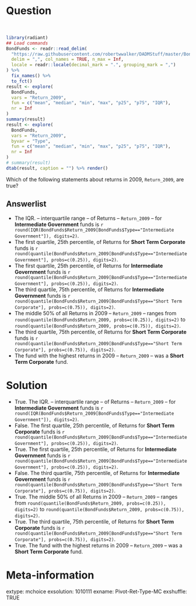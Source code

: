 Question
========

\
```r
library(radiant)
## Load commands
BondFunds <- readr::read_delim(
  "https://raw.githubusercontent.com/robertwwalker/DADMStuff/master/BondFunds.csv",
  delim = ",", col_names = TRUE, n_max = Inf,
  locale = readr::locale(decimal_mark = ".", grouping_mark = ",")
) %>%
  fix_names() %>%
  to_fct()
result <- explore(
  BondFunds, 
  vars = "Return_2009", 
  fun = c("mean", "median", "min", "max", "p25", "p75", "IQR"), 
  nr = Inf
)
summary(result)
result <- explore(
  BondFunds, 
  vars = "Return_2009", 
  byvar = "Type", 
  fun = c("mean", "median", "min", "max", "p25", "p75", "IQR"), 
  nr = Inf
)
# summary(result)
dtab(result, caption = "") %>% render()
```

Which of the following statements about returns in 2009, `Return_2009`, are true?

Answerlist
----------
* The IQR. -- interquartile range -- of Returns -- `Return_2009` -- for **Intermediate Government** funds is `r round(IQR(BondFunds$Return_2009[BondFunds$Type=="Intermediate Government"]), digits=2)`.
* The first quartile, 25th percentile, of Returns for **Short Term Corporate** funds is `r round(quantile(BondFunds$Return_2009[BondFunds$Type=="Intermediate Government"], probs=c(0.25)), digits=2)`.
* The first quartile, 25th percentile, of Returns for **Intermediate Government** funds is `r round(quantile(BondFunds$Return_2009[BondFunds$Type=="Intermediate Government"], probs=c(0.25)), digits=2)`.
* The third quartile, 75th percentile, of Returns for **Intermediate Government** funds is `r round(quantile(BondFunds$Return_2009[BondFunds$Type=="Short Term Corporate"], probs=c(0.75)), digits=2)`.
* The middle 50% of all Returns in 2009 -- `Return_2009` -- ranges from `round(quantile(BondFunds$Return_2009, probs=c(0.25)), digits=2)` to `round(quantile(BondFunds$Return_2009, probs=c(0.75)), digits=2)`.
* The third quartile, 75th percentile, of Returns for **Short Term Corporate** funds is `r round(quantile(BondFunds$Return_2009[BondFunds$Type=="Short Term Corporate"], probs=c(0.75)), digits=2)`.
* The fund with the highest returns in 2009 -- `Return_2009` -- was a **Short Term Corporate** fund.


Solution
=========

* True.  The IQR. -- interquartile range -- of Returns -- `Return_2009` -- for **Intermediate Government** funds is `r round(IQR(BondFunds$Return_2009[BondFunds$Type=="Intermediate Government"]), digits=2)`.
* False.  The first quartile, 25th percentile, of Returns for **Short Term Corporate** funds is `r round(quantile(BondFunds$Return_2009[BondFunds$Type=="Intermediate Government"], probs=c(0.25)), digits=2)`.
* True.  The first quartile, 25th percentile, of Returns for **Intermediate Government** funds is `r round(quantile(BondFunds$Return_2009[BondFunds$Type=="Intermediate Government"], probs=c(0.25)), digits=2)`.
* False.  The third quartile, 75th percentile, of Returns for **Intermediate Government** funds is `r round(quantile(BondFunds$Return_2009[BondFunds$Type=="Short Term Corporate"], probs=c(0.75)), digits=2)`.
* True.  The middle 50% of all Returns in 2009 -- `Return_2009` -- ranges from `round(quantile(BondFunds$Return_2009, probs=c(0.25)), digits=2)` to `round(quantile(BondFunds$Return_2009, probs=c(0.75)), digits=2)`.
* True.  The third quartile, 75th percentile, of Returns for **Short Term Corporate** funds is `r round(quantile(BondFunds$Return_2009[BondFunds$Type=="Short Term Corporate"], probs=c(0.75)), digits=2)`.
* True.  The fund with the highest returns in 2009 -- `Return_2009` -- was a **Short Term Corporate** fund.


Meta-information
================
extype: mchoice
exsolution: 1010111
exname: Pivot-Ret-Type-MC
exshuffle: TRUE